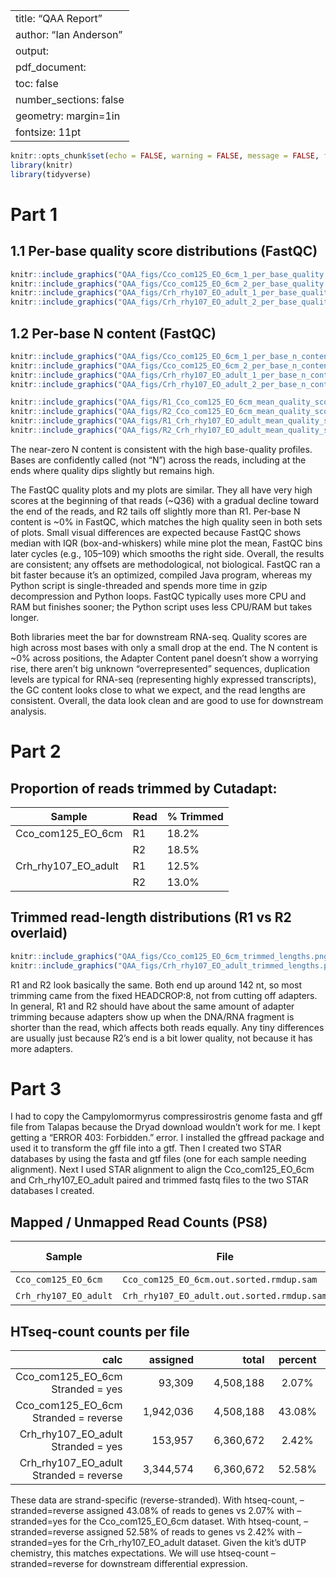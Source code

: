 
---
title: "QAA Report"
author: "Ian Anderson"
output:
  pdf_document:
    toc: false
    number_sections: false
geometry: margin=1in
fontsize: 11pt
---

```{r setup, include=FALSE}
knitr::opts_chunk$set(echo = FALSE, warning = FALSE, message = FALSE, fig.align = "center", out.width = "85%")
library(knitr)
library(tidyverse)
```

# Part 1

## 1.1 Per-base quality score distributions (FastQC)

```{r, out.width='90%', fig.align='center'}

knitr::include_graphics("QAA_figs/Cco_com125_EO_6cm_1_per_base_quality.png")
knitr::include_graphics("QAA_figs/Cco_com125_EO_6cm_2_per_base_quality.png")
knitr::include_graphics("QAA_figs/Crh_rhy107_EO_adult_1_per_base_quality.png")
knitr::include_graphics("QAA_figs/Crh_rhy107_EO_adult_2_per_base_quality.png")

```

## 1.2 Per-base N content (FastQC)

```{r, out.width='90%', fig.align='center'}

knitr::include_graphics("QAA_figs/Cco_com125_EO_6cm_1_per_base_n_content.png")
knitr::include_graphics("QAA_figs/Cco_com125_EO_6cm_2_per_base_n_content.png")
knitr::include_graphics("QAA_figs/Crh_rhy107_EO_adult_1_per_base_n_content.png")
knitr::include_graphics("QAA_figs/Crh_rhy107_EO_adult_2_per_base_n_content.png")

```

```{r, out.width='90%', fig.align='center'}

knitr::include_graphics("QAA_figs/R1_Cco_com125_EO_6cm_mean_quality_scores.png")
knitr::include_graphics("QAA_figs/R2_Cco_com125_EO_6cm_mean_quality_scores.png")
knitr::include_graphics("QAA_figs/R1_Crh_rhy107_EO_adult_mean_quality_scores.png")
knitr::include_graphics("QAA_figs/R2_Crh_rhy107_EO_adult_mean_quality_scores.png")


```

The near-zero N content is consistent with the high base-quality profiles. Bases are confidently called (not “N”) across the reads, including at the ends where quality dips slightly but remains high.


The FastQC quality plots and my plots are similar. They all have very high scores at the beginning of that reads (~Q36) with a gradual decline toward the end of the reads, and R2 tails off slightly more than R1. Per-base N content is ~0% in FastQC, which matches the high quality seen in both sets of plots. Small visual differences are expected because FastQC shows median with IQR (box-and-whiskers) while mine plot the mean, FastQC bins later cycles (e.g., 105–109) which smooths the right side. Overall, the results are consistent; any offsets are methodological, not biological. FastQC ran a bit faster because it’s an optimized, compiled Java program, whereas my Python script is single-threaded and spends more time in gzip decompression and Python loops. FastQC typically uses more CPU and RAM but finishes sooner; the Python script uses less CPU/RAM but takes longer.

Both libraries meet the bar for downstream RNA-seq. Quality scores are high across most bases with only a small drop at the end. The N content is ~0% across positions, the Adapter Content panel doesn’t show a worrying rise, there aren’t big unknown “overrepresented” sequences, duplication levels are typical for RNA-seq (representing highly expressed transcripts), the GC content looks close to what we expect, and the read lengths are consistent. Overall, the data look clean and are good to use for downstream analysis.

# Part 2

## Proportion of reads trimmed by Cutadapt:
| Sample                 | Read | % Trimmed |
| ---------------------- | ---- | --------- |
| Cco\_com125\_EO\_6cm   | R1   | 18.2%     |
|                        | R2   | 18.5%     |
| Crh\_rhy107\_EO\_adult | R1   | 12.5%     |
|                        | R2   | 13.0%     |


## Trimmed read-length distributions (R1 vs R2 overlaid)

```{r, out.width='90%', fig.align='center'}

knitr::include_graphics("QAA_figs/Cco_com125_EO_6cm_trimmed_lengths.png")
knitr::include_graphics("QAA_figs/Crh_rhy107_EO_adult_trimmed_lengths.png")


```


R1 and R2 look basically the same. Both end up around 142 nt, so most trimming came from the fixed HEADCROP:8, not from cutting off adapters. In general, R1 and R2 should have about the same amount of adapter trimming because adapters show up when the DNA/RNA fragment is shorter than the read, which affects both reads equally. Any tiny differences are usually just because R2’s end is a bit lower quality, not because it has more adapters.

# Part 3

I had to copy the Campylomormyrus compressirostris genome fasta and gff file from Talapas because the Dryad download wouldn't work for me. I kept getting a "ERROR 403: Forbidden." error. I installed the gffread package and used it to transform the gff file into a gtf. Then I created two STAR databases by using the fasta and gtf files (one for each sample needing alignment). Next I used STAR alignment to align the Cco_com125_EO_6cm and Crh_rhy107_EO_adult paired and trimmed fastq files to the two STAR databases I created. 


## Mapped / Unmapped Read Counts (PS8)


| Sample                | File                                          | Unique mapped | Unique unmapped |
|-----------------------|-----------------------------------------------|--------------:|----------------:|
| `Cco_com125_EO_6cm`   | `Cco_com125_EO_6cm.out.sorted.rmdup.sam`      |     1,903,088 |         958,755 |
| `Crh_rhy107_EO_adult` | `Crh_rhy107_EO_adult.out.sorted.rmdup.sam`    |     2,855,485 |         913,124 |


## HTseq-count counts per file

| calc |  assigned |     total | percent |
| ---: | --------: | --------: | :-----: |
| Cco\_com125\_EO\_6cm Stranded = yes |    93,309 | 4,508,188 |  2.07%  |
| Cco\_com125\_EO\_6cm Stranded = reverse    | 1,942,036 | 4,508,188 |  43.08% |
| Crh\_rhy107\_EO\_adult Stranded = yes |   153,957 | 6,360,672 |  2.42%  |
| Crh\_rhy107\_EO\_adult Stranded = reverse | 3,344,574 | 6,360,672 |  52.58% |

These data are strand-specific (reverse-stranded). With htseq-count, --stranded=reverse assigned 43.08% of reads to genes vs 2.07% with --stranded=yes for the Cco_com125_EO_6cm dataset. With htseq-count, --stranded=reverse assigned 52.58% of reads to genes vs 2.42% with --stranded=yes for the Crh_rhy107_EO_adult dataset. Given the kit’s dUTP chemistry, this matches expectations. We will use htseq-count --stranded=reverse for downstream differential expression. 

